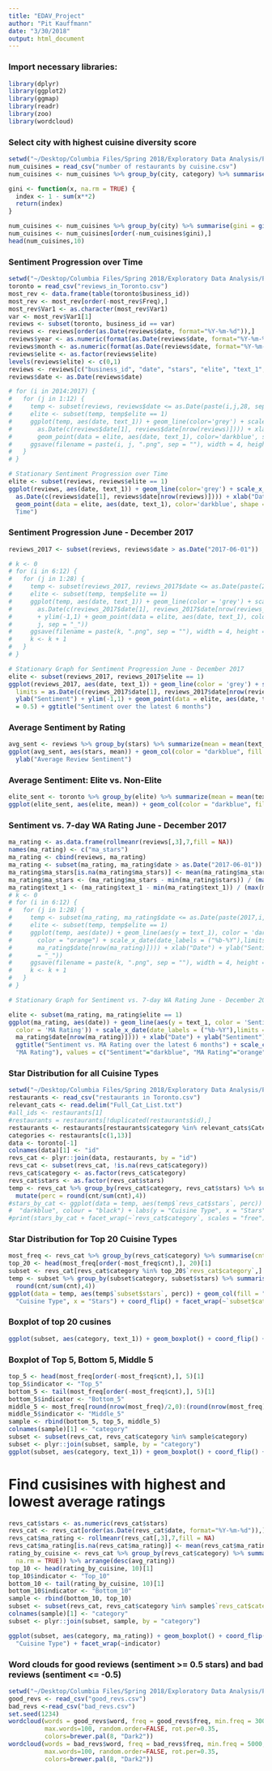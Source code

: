 ```yaml
---
title: "EDAV_Project"
author: "Pit Kauffmann"
date: "3/30/2018"
output: html_document
---
```


### Import necessary libraries:
```r
library(dplyr)
library(ggplot2)
library(ggmap)
library(readr)
library(zoo)
library(wordcloud)
```

### Select city with highest cuisine diversity score
```r
setwd("~/Desktop/Columbia Files/Spring 2018/Exploratory Data Analysis/Project/EDAV_project-master/Data")
num_cuisines = read_csv("number of restaurants by cuisine.csv")
num_cuisines <- num_cuisines %>% group_by(city, category) %>% summarise(count = sum(NumberOfRestaurants, na.rm = TRUE)) %>% mutate(perc = round(count/sum(count),4))

gini <- function(x, na.rm = TRUE) {
  index <- 1 - sum(x**2) 
  return(index)
}

num_cuisines <- num_cuisines %>% group_by(city) %>% summarise(gini = gini(perc))
num_cuisines <- num_cuisines[order(-num_cuisines$gini),]
head(num_cuisines,10)
```

### Sentiment Progression over Time 
```r
setwd("~/Desktop/Columbia Files/Spring 2018/Exploratory Data Analysis/Project/EDAV_project-master")
toronto = read_csv("reviews_in_Toronto.csv")
most_rev <- data.frame(table(toronto$business_id)) 
most_rev <- most_rev[order(-most_rev$Freq),]
most_rev$Var1 <- as.character(most_rev$Var1)
var <- most_rev$Var1[1]
reviews <- subset(toronto, business_id == var)
reviews <- reviews[order(as.Date(reviews$date, format="%Y-%m-%d")),]
reviews$year <- as.numeric(format(as.Date(reviews$date, format="%Y-%m-%d"),"%Y"))
reviews$month <- as.numeric(format(as.Date(reviews$date, format="%Y-%m-%d"),"%m"))
reviews$elite <- as.factor(reviews$elite)
levels(reviews$elite) <- c(0,1)
reviews <- reviews[c("business_id", "date", "stars", "elite", "text_1", "year", "month")]
reviews$date <- as.Date(reviews$date)

# for (i in 2014:2017) {
#   for (j in 1:12) {
#     temp <- subset(reviews, reviews$date <= as.Date(paste(i,j,28, sep = "-"), format="%Y-%m-%d"))
#     elite <- subset(temp, temp$elite == 1)
#     ggplot(temp, aes(date, text_1)) + geom_line(color='grey') + scale_x_date(date_labels = ("%b-%Y"), limits =
#       as.Date(c(reviews$date[1], reviews$date[nrow(reviews)]))) + xlab("Date") + ylab("Sentiment") + ylim(-1,1) +
#       geom_point(data = elite, aes(date, text_1), color='darkblue', shape = 5) + ggtitle(paste(i, j, sep = "_")) 
#     ggsave(filename = paste(i, j, ".png", sep = ""), width = 4, height = 4, dpi = 200)
#   }
# }

# Stationary Sentiment Progression over Time
elite <- subset(reviews, reviews$elite == 1)
ggplot(reviews, aes(date, text_1)) + geom_line(color='grey') + scale_x_date(date_labels = ("%b-%Y"), limits =
  as.Date(c(reviews$date[1], reviews$date[nrow(reviews)]))) + xlab("Date") + ylab("Sentiment") + ylim(-1,1) +
  geom_point(data = elite, aes(date, text_1), color='darkblue', shape = 5, size = 0.5) + ggtitle("Sentiment over
  Time")

```

### Sentiment Progression June - December 2017
```r
reviews_2017 <- subset(reviews, reviews$date > as.Date("2017-06-01"))

# k <- 0
# for (i in 6:12) {
#   for (j in 1:28) {
#     temp <- subset(reviews_2017, reviews_2017$date <= as.Date(paste(2017,i,j, sep = "-"), format="%Y-%m-%d"))
#     elite <- subset(temp, temp$elite == 1)
#     ggplot(temp, aes(date, text_1)) + geom_line(color = 'grey') + scale_x_date(date_labels = ("%b-%Y"), limits =
#       as.Date(c(reviews_2017$date[1], reviews_2017$date[nrow(reviews_2017)]))) + xlab("Date") + ylab("Sentiment")
#       + ylim(-1,1) + geom_point(data = elite, aes(date, text_1), color='darkblue', shape = 5) + ggtitle(paste(i,
#       j, sep = "_")) 
#     ggsave(filename = paste(k, ".png", sep = ""), width = 4, height = 4, dpi = 200)
#     k <- k + 1
#   }
# }

# Stationary Graph for Sentiment Progression June - December 2017
elite <- subset(reviews_2017, reviews_2017$elite == 1)
ggplot(reviews_2017, aes(date, text_1)) + geom_line(color = 'grey') + scale_x_date(date_labels = ("%b-%Y"),
  limits = as.Date(c(reviews_2017$date[1], reviews_2017$date[nrow(reviews_2017)]))) + xlab("Date") +
  ylab("Sentiment") + ylim(-1,1) + geom_point(data = elite, aes(date, text_1), color='darkblue', shape = 5, size
  = 0.5) + ggtitle("Sentiment over the latest 6 months") 
```


### Average Sentiment by Rating
```r
avg_sent <- reviews %>% group_by(stars) %>% summarize(mean = mean(text_1, na.rm = TRUE))
ggplot(avg_sent, aes(stars, mean)) + geom_col(color = "darkblue", fill = "darkblue") + xlab("Stars") +
  ylab("Average Review Sentiment")
```

### Average Sentiment: Elite vs. Non-Elite
```r
elite_sent <- toronto %>% group_by(elite) %>% summarize(mean = mean(text_1, na.rm = TRUE))
ggplot(elite_sent, aes(elite, mean)) + geom_col(color = "darkblue", fill = "darkblue", width = 0.5) + xlab("Elite") + ylab("Average Review Sentiment")
```

### Sentiment vs. 7-day WA Rating June - December 2017
```r
ma_rating <- as.data.frame(rollmeanr(reviews[,3],7,fill = NA)) 
names(ma_rating) <- c("ma_stars")
ma_rating <- cbind(reviews, ma_rating)
ma_rating <- subset(ma_rating, ma_rating$date > as.Date("2017-06-01"))
ma_rating$ma_stars[is.na(ma_rating$ma_stars)] <- mean(ma_rating$ma_stars, na.rm = TRUE)
ma_rating$ma_stars <- (ma_rating$ma_stars - min(ma_rating$stars)) / (max(ma_rating$stars) - min(ma_rating$stars))
ma_rating$text_1 <- (ma_rating$text_1 - min(ma_rating$text_1)) / (max(ma_rating$text_1) - min(ma_rating$text_1))
# k <- 0
# for (i in 6:12) {
#   for (j in 1:28) {
#     temp <- subset(ma_rating, ma_rating$date <= as.Date(paste(2017,i,j, sep = "-"), format="%Y-%m-%d"))
#     elite <- subset(temp, temp$elite == 1)
#     ggplot(temp, aes(date)) + geom_line(aes(y = text_1), color = 'darkblue') + geom_line(aes(y = ma_stars),
#       color = "orange") + scale_x_date(date_labels = ("%b-%Y"),limits = as.Date(c(ma_rating$date[1],
#       ma_rating$date[nrow(ma_rating)]))) + xlab("Date") + ylab("Sentiment") + ylim(-1,1) + ggtitle(paste(i,j, sep
#       = "_"))                                     
#     ggsave(filename = paste(k, ".png", sep = ""), width = 4, height = 4, dpi = 200)
#     k <- k + 1
#   }
# }

# Stationary Graph for Sentiment vs. 7-day WA Rating June - December 2017

elite <- subset(ma_rating, ma_rating$elite == 1)
ggplot(ma_rating, aes(date)) + geom_line(aes(y = text_1, color = 'Sentiment')) + geom_line(aes(y = ma_stars,
  color = 'MA Rating')) + scale_x_date(date_labels = ("%b-%Y"),limits = as.Date(c(ma_rating$date[1],
  ma_rating$date[nrow(ma_rating)]))) + xlab("Date") + ylab("Sentiment") + ylim(0,1.5) + 
  ggtitle("Sentiment vs. MA Rating over the latest 6 months") + scale_colour_manual("", breaks = c("Sentiment",
  "MA Rating"), values = c("Sentiment"="darkblue", "MA Rating"="orange"))

```

### Star Distribution for all Cuisine Types
```r
setwd("~/Desktop/Columbia Files/Spring 2018/Exploratory Data Analysis/Project/EDAV_project-master")
restaurants <- read_csv("restaurants in Toronto.csv")
relevant_cats <- read.delim("Full_Cat_List.txt")
#all_ids <- restaurants[1]
#restaurants = restaurants[!duplicated(restaurants$id),]
restaurants <- restaurants[restaurants$category %in% relevant_cats$Category,]
categories <- restaurants[c(1,13)]
data <- toronto[-1]
colnames(data)[1] <- "id"
revs_cat <- plyr::join(data, restaurants, by = "id")
revs_cat <- subset(revs_cat, !is.na(revs_cat$category))
revs_cat$category <- as.factor(revs_cat$category)
revs_cat$stars <- as.factor(revs_cat$stars)
temp <- revs_cat %>% group_by(revs_cat$category, revs_cat$stars) %>% summarise(cnt = n()) %>%
  mutate(perc = round(cnt/sum(cnt),4))
#stars_by_cat <- ggplot(data = temp, aes(temp$`revs_cat$stars`, perc)) + geom_col(fill =
#  "darkblue", colour = "black") + labs(y = "Cuisine Type", x = "Stars") + coord_flip()
#print(stars_by_cat + facet_wrap(~`revs_cat$category`, scales = "free") + ggtitle("Stars by #Cuisine Type"))
```

### Star Distribution for Top 20 Cuisine Types
```r
most_freq <- revs_cat %>% group_by(revs_cat$category) %>% summarise(cnt = n())
top_20 <- head(most_freq[order(-most_freq$cnt),], 20)[1]
subset <- revs_cat[revs_cat$category %in% top_20$`revs_cat$category`,]
temp <- subset %>% group_by(subset$category, subset$stars) %>% summarise(cnt = n()) %>%mutate(perc =
  round(cnt/sum(cnt),4))
ggplot(data = temp, aes(temp$`subset$stars`, perc)) + geom_col(fill = "darkblue", colour = "black") + labs(y =
  "Cuisine Type", x = "Stars") + coord_flip() + facet_wrap(~`subset$category`, scales = "free") + ggtitle("Stars by Cuisine Type")
```

### Boxplot of top 20 cusines
```r
ggplot(subset, aes(category, text_1)) + geom_boxplot() + coord_flip() + labs(y = "Review Sentiment", x = "Cuisine Type")
```

### Boxplot of Top 5, Bottom 5, Middle 5
```r
top_5 <- head(most_freq[order(-most_freq$cnt),], 5)[1]
top_5$indicator <- "Top_5"
bottom_5 <- tail(most_freq[order(-most_freq$cnt),], 5)[1]
bottom_5$indicator <- "Bottom_5"
middle_5 <- most_freq[round(nrow(most_freq)/2,0):(round(nrow(most_freq)/2,0) + 4),][1]
middle_5$indicator <- "Middle_5"
sample <- rbind(bottom_5, top_5, middle_5)
colnames(sample)[1] <- "category"
subset <- subset(revs_cat, revs_cat$category %in% sample$category)
subset <- plyr::join(subset, sample, by = "category")
ggplot(subset, aes(category, text_1)) + geom_boxplot() + coord_flip() + labs(y = "Review Sentiment", x = "Cuisine Type") + facet_wrap(~indicator)
```

# Find cusisines with highest and lowest average ratings
```r
revs_cat$stars <- as.numeric(revs_cat$stars)
revs_cat <- revs_cat[order(as.Date(revs_cat$date, format="%Y-%m-%d")),]
revs_cat$ma_rating <- rollmeanr(revs_cat[,3],7,fill = NA)
revs_cat$ma_rating[is.na(revs_cat$ma_rating)] <- mean(revs_cat$ma_rating, na.rm = TRUE)
rating_by_cuisine <- revs_cat %>% group_by(revs_cat$category) %>% summarise(avg_rating = mean(ma_rating,
  na.rm = TRUE)) %>% arrange(desc(avg_rating))
top_10 <- head(rating_by_cuisine, 10)[1]
top_10$indicator <- "Top_10"
bottom_10 <- tail(rating_by_cuisine, 10)[1]
bottom_10$indicator <- "Bottom_10"
sample <- rbind(bottom_10, top_10)
subset <- subset(revs_cat, revs_cat$category %in% sample$`revs_cat$category`)
colnames(sample)[1] <- "category"
subset <- plyr::join(subset, sample, by = "category")

ggplot(subset, aes(category, ma_rating)) + geom_boxplot() + coord_flip() + labs(y = "Average Review", x =
  "Cuisine Type") + facet_wrap(~indicator)
```

### Word clouds for good reviews (sentiment >= 0.5 stars) and bad reviews (sentiment <= -0.5)
```r
setwd("~/Desktop/Columbia Files/Spring 2018/Exploratory Data Analysis/Project/EDAV_project-master")
good_revs <- read_csv("good_revs.csv")
bad_revs <-read_csv("bad_revs.csv")
set.seed(1234)
wordcloud(words = good_revs$word, freq = good_revs$freq, min.freq = 300,
          max.words=100, random.order=FALSE, rot.per=0.35, 
          colors=brewer.pal(8, "Dark2"))
wordcloud(words = bad_revs$word, freq = bad_revs$freq, min.freq = 5000,
          max.words=100, random.order=FALSE, rot.per=0.35, 
          colors=brewer.pal(8, "Dark2"))
```

